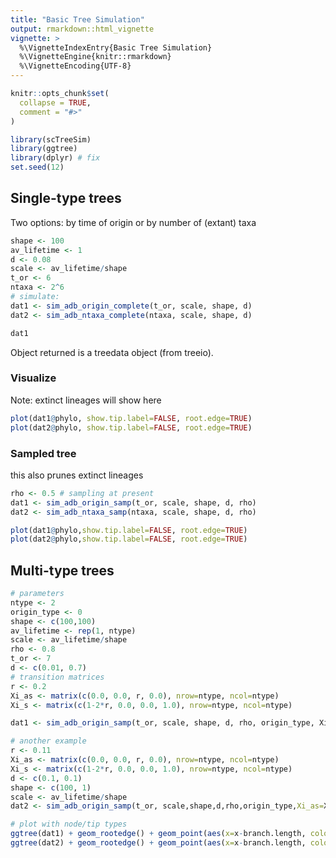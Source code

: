 ```yaml
---
title: "Basic Tree Simulation"
output: rmarkdown::html_vignette
vignette: >
  %\VignetteIndexEntry{Basic Tree Simulation}
  %\VignetteEngine{knitr::rmarkdown}
  %\VignetteEncoding{UTF-8}
---
```


```r
knitr::opts_chunk$set(
  collapse = TRUE,
  comment = "#>"
)
```

```r
library(scTreeSim)
library(ggtree)
library(dplyr) # fix
set.seed(12)

```
## Single-type trees
Two options: by time of origin or by number of (extant) taxa
```r
shape <- 100
av_lifetime <- 1
d <- 0.08
scale <- av_lifetime/shape
t_or <- 6
ntaxa <- 2^6 
# simulate:
dat1 <- sim_adb_origin_complete(t_or, scale, shape, d)
dat2 <- sim_adb_ntaxa_complete(ntaxa, scale, shape, d)

dat1
```
Object returned is a treedata object (from treeio).

### Visualize
 Note: extinct lineages will show here
  
```r
plot(dat1@phylo, show.tip.label=FALSE, root.edge=TRUE)
plot(dat2@phylo, show.tip.label=FALSE, root.edge=TRUE)
```

### Sampled tree
 this also prunes extinct lineages

```r
rho <- 0.5 # sampling at present
dat1 <- sim_adb_origin_samp(t_or, scale, shape, d, rho)
dat2 <- sim_adb_ntaxa_samp(ntaxa, scale, shape, d, rho)

plot(dat1@phylo,show.tip.label=FALSE, root.edge=TRUE)
plot(dat2@phylo,show.tip.label=FALSE, root.edge=TRUE) 

```

## Multi-type trees

```r
# parameters
ntype <- 2
origin_type <- 0
shape <- c(100,100)
av_lifetime <- rep(1, ntype)
scale <- av_lifetime/shape
rho <- 0.8
t_or <- 7 
d <- c(0.01, 0.7)
# transition matrices
r <- 0.2
Xi_as <- matrix(c(0.0, 0.0, r, 0.0), nrow=ntype, ncol=ntype)
Xi_s <- matrix(c(1-2*r, 0.0, 0.0, 1.0), nrow=ntype, ncol=ntype)

dat1 <- sim_adb_origin_samp(t_or, scale, shape, d, rho, origin_type, Xi_as, Xi_s)

# another example
r <- 0.11
Xi_as <- matrix(c(0.0, 0.0, r, 0.0), nrow=ntype, ncol=ntype)
Xi_s <- matrix(c(1-2*r, 0.0, 0.0, 1.0), nrow=ntype, ncol=ntype)
d <- c(0.1, 0.1)
shape <- c(100, 1)
scale <- av_lifetime/shape
dat2 <- sim_adb_origin_samp(t_or, scale,shape,d,rho,origin_type,Xi_as=Xi_as, Xi_s=Xi_s)

# plot with node/tip types
ggtree(dat1) + geom_rootedge() + geom_point(aes(x=x-branch.length, color=type)) + geom_tippoint(aes(color=type))
ggtree(dat2) + geom_rootedge() + geom_point(aes(x=x-branch.length, color=type)) + geom_tippoint(aes(color=type))

```
